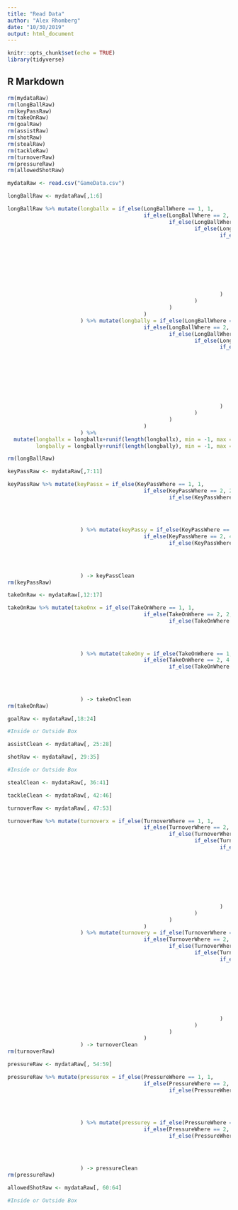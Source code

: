 ```yaml
---
title: "Read Data"
author: "Alex Rhomberg"
date: "10/30/2019"
output: html_document
---
```


```r
knitr::opts_chunk$set(echo = TRUE)
library(tidyverse)
```

## R Markdown

```r
rm(mydataRaw)
rm(longBallRaw)
rm(keyPassRaw)
rm(takeOnRaw)
rm(goalRaw)
rm(assistRaw)
rm(shotRaw)
rm(stealRaw)
rm(tackleRaw)
rm(turnoverRaw)
rm(pressureRaw)
rm(allowedShotRaw)
```


```r
mydataRaw <- read.csv("GameData.csv")
```

```r

longBallRaw <- mydataRaw[,1:6]

longBallRaw %>% mutate(longballx = if_else(LongBallWhere == 1, 1, 
                                           if_else(LongBallWhere == 2, 2, 
                                                   if_else(LongBallWhere == 3, 3, 
                                                           if_else(LongBallWhere == 4, 1, 
                                                                   if_else(LongBallWhere == 5, 2, 
                                                                           if_else(LongBallWhere == 6, 3, 
                                                                                   if_else(LongBallWhere == 7, 1, 
                                                                                           if_else(LongBallWhere == 8, 2, 
                                                                                                   if_else(LongBallWhere == 9, 3, NA_real_)
                                                                                                   )
                                                                                           )
                                                                                   )
                                                                           )
                                                                   )
                                                           )
                                                   )
                                           )
                       ) %>% mutate(longbally = if_else(LongBallWhere == 1, 1, 
                                           if_else(LongBallWhere == 2, 1, 
                                                   if_else(LongBallWhere == 3, 1, 
                                                           if_else(LongBallWhere == 4, 3, 
                                                                   if_else(LongBallWhere == 5, 3, 
                                                                           if_else(LongBallWhere == 6, 3, 
                                                                                   if_else(LongBallWhere == 7, 5, 
                                                                                           if_else(LongBallWhere == 8, 5, 
                                                                                                   if_else(LongBallWhere == 9, 5, NA_real_)
                                                                                                   )
                                                                                           )
                                                                                   )
                                                                           )
                                                                   )
                                                           )
                                                   )
                                           )
                       ) %>%
  mutate(longballx = longballx+runif(length(longballx), min = -1, max = 1),
         longbally = longbally+runif(length(longbally), min = -1, max = 1)) %>% mutate(new_game = if_else(LongBallTimeStamp < lag(LongBallTimeStamp), 1, 0), new_game = replace_na(new_game,0), game_number = cumsum(new_game)) -> longBallClean

rm(longBallRaw)

```

```r

keyPassRaw <- mydataRaw[,7:11]

keyPassRaw %>% mutate(keyPassx = if_else(KeyPassWhere == 1, 1, 
                                           if_else(KeyPassWhere == 2, 2, 
                                                   if_else(KeyPassWhere == 3, 3, NA_real_
                                                                                                   )
                                                                                           )
                                                                                   )

                       ) %>% mutate(keyPassy = if_else(KeyPassWhere == 1, 4.5, 
                                           if_else(KeyPassWhere == 2, 4.5, 
                                                   if_else(KeyPassWhere == 3, 4.5, NA_real_
                                                                                                   )
                                                                                           )
                                                                                   )

                       ) -> keyPassClean
rm(keyPassRaw)

```

```r

takeOnRaw <- mydataRaw[,12:17]

takeOnRaw %>% mutate(takeOnx = if_else(TakeOnWhere == 1, 1, 
                                           if_else(TakeOnWhere == 2, 2, 
                                                   if_else(TakeOnWhere == 3, 3, NA_real_
                                                                                                   )
                                                                                           )
                                                                                   )

                       ) %>% mutate(takeOny = if_else(TakeOnWhere == 1, 4.5, 
                                           if_else(TakeOnWhere == 2, 4.5, 
                                                   if_else(TakeOnWhere == 3, 4.5, NA_real_
                                                                                                   )
                                                                                           )
                                                                                   )

                       ) -> takeOnClean
rm(takeOnRaw)

```

```r

goalRaw <- mydataRaw[,18:24]

#Inside or Outside Box

```

```r

assistClean <- mydataRaw[, 25:28]

```

```r

shotRaw <- mydataRaw[, 29:35]

#Inside or Outside Box

```

```r

stealClean <- mydataRaw[, 36:41]

```

```r

tackleClean <- mydataRaw[, 42:46]

```

```r

turnoverRaw <- mydataRaw[, 47:53]

turnoverRaw %>% mutate(turnoverx = if_else(TurnoverWhere == 1, 1, 
                                           if_else(TurnoverWhere == 2, 2, 
                                                   if_else(TurnoverWhere == 3, 3, 
                                                           if_else(TurnoverWhere == 4, 1, 
                                                                   if_else(TurnoverWhere == 5, 2, 
                                                                           if_else(TurnoverWhere == 6, 3, 
                                                                                   if_else(TurnoverWhere == 7, 1, 
                                                                                           if_else(TurnoverWhere == 8, 2, 
                                                                                                   if_else(TurnoverWhere == 9, 3, NA_real_)
                                                                                                   )
                                                                                           )
                                                                                   )
                                                                           )
                                                                   )
                                                           )
                                                   )
                                           )
                       ) %>% mutate(turnovery = if_else(TurnoverWhere == 1, 0.5, 
                                           if_else(TurnoverWhere == 2, 0.5, 
                                                   if_else(TurnoverWhere == 3, 0.5, 
                                                           if_else(TurnoverWhere == 4, 2.5, 
                                                                   if_else(TurnoverWhere == 5, 2.5, 
                                                                           if_else(TurnoverWhere == 6, 2.5, 
                                                                                   if_else(TurnoverWhere == 7, 4.5, 
                                                                                           if_else(TurnoverWhere == 8, 4.5, 
                                                                                                   if_else(TurnoverWhere == 9, 4.5, NA_real_)
                                                                                                   )
                                                                                           )
                                                                                   )
                                                                           )
                                                                   )
                                                           )
                                                   )
                                           )
                       ) -> turnoverClean
rm(turnoverRaw)

```

```r

pressureRaw <- mydataRaw[, 54:59]

pressureRaw %>% mutate(pressurex = if_else(PressureWhere == 1, 1, 
                                           if_else(PressureWhere == 2, 2, 
                                                   if_else(PressureWhere == 3, 3, NA_real_
                                                                                                   )
                                                                                           )
                                                                                   )

                       ) %>% mutate(pressurey = if_else(PressureWhere == 1, 4.5, 
                                           if_else(PressureWhere == 2, 4.5, 
                                                   if_else(PressureWhere == 3, 4.5, NA_real_
                                                                                                   )
                                                                                           )
                                                                                   )

                       ) -> pressureClean
rm(pressureRaw)

```

```r

allowedShotRaw <- mydataRaw[, 60:64]

#Inside or Outside Box

```


